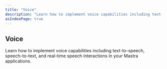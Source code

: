 ```yaml
---
title: "Voice"
description: "Learn how to implement voice capabilities including text-to-speech, speech-to-text, and real-time speech interactions."
asIndexPage: true
---
```



## Voice

Learn how to implement voice capabilities including text-to-speech, speech-to-text, and real-time speech interactions in your Mastra applications.

<CardGrid>
  <CardGridItem title="Overview" description="Introduction to voice capabilities and unified voice interface in Mastra" href="./voice/overview" />
  <CardGridItem title="Text to Speech" description="Convert text to natural-sounding speech using various TTS providers" href="./voice/text-to-speech" />
  <CardGridItem title="Speech to Text" description="Transcribe spoken audio into text using speech recognition" href="./voice/speech-to-text" />
  <CardGridItem title="Speech to Speech" description="Enable real-time speech-to-speech interactions for conversational AI" href="./voice/speech-to-speech" />
</CardGrid>